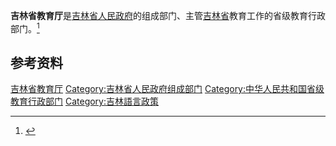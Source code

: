{{Infobox PRCG
|机构名称 = 吉林省教育厅
|标志1    = Red star.svg
|标志1说明 =
|职位1    = 厅长
|人员1    = [[张洪彬|张洪彬]]
|职位2    = 副厅长
|人员2    = 刘青川{{wrap}}刘学军{{wrap}}单联成
|人数2    = 3
|成立时间 =
|业务上级 = [[中华人民共和国教育部|中华人民共和国教育部]]
|组织上级 = [[吉林省人民政府|吉林省人民政府]]
|机构类型 = 省级人民政府组成部门
|中共上级 = [[中国共产党吉林省委员会|中国共产党吉林省委员会]]
|中共本级 = 中国共产党吉林省教育局委员会
|行政级别 = 正地厅级
|前身     =
|地址1    = [[吉林省|吉林省]]
|邮编1    =
|官网     = [http://jyt.jl.gov.cn/ 吉林省教育厅]
|电话1    =
|电话2    =
|传真1    =
|image1   =
|caption1 = 吉林省教育厅
}}

'''吉林省教育厅'''是[[吉林省人民政府|吉林省人民政府]]的组成部门、主管[[吉林省|吉林省]]教育工作的省级教育行政部门。<ref>{{Cite web|title=中华人民共和国教育法|url=http://www.moe.gov.cn/s78/A02/zfs__left/s5911/moe_619/201512/t20151228_226193.html|accessdate=2020-08-18|work=中华人民共和国教育部|archive-date=2020-02-22|archive-url=https://web.archive.org/web/20200222114538/http://www.moe.gov.cn/s78/A02/zfs__left/s5911/moe_619/201512/t20151228_226193.html|dead-url=yes}}</ref>

== 参考资料 ==
{{reflist}}

{{吉林高等院校}}

[[Category:吉林省教育厅|]]
[[Category:吉林省人民政府组成部门|Category:吉林省人民政府组成部门]]
[[Category:中华人民共和国省级教育行政部门|Category:中华人民共和国省级教育行政部门]]
[[Category:吉林語言政策|Category:吉林語言政策]]